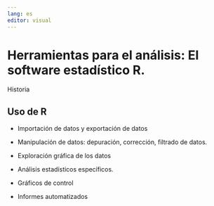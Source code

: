 ```yaml
---
lang: es
editor: visual
---
```


# Herramientas para el análisis: El software estadístico R.

Historia

## Uso de R

-   Importación de datos y exportación de datos

-   Manipulación de datos: depuración, corrección, filtrado de datos.

-   Exploración gráfica de los datos

-   Análisis estadísticos específicos.

-   Gráficos de control

-   Informes automatizados

## 
